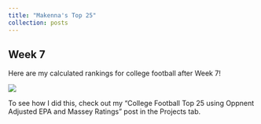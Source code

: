 ---
title: "Makenna's Top 25"
collection: posts
---

## Week 7

Here are my calculated rankings for college football after Week 7! 

![](/makenna-hack.github.io/publications/opp_adj_rankings/top_25_week7.png)



To see how I did this, check out my "College Football Top 25 using Oppnent Adjusted EPA and Massey Ratings" post in the Projects tab. 